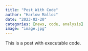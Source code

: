 ```yaml
---
title: "Post With Code"
author: "Harlow Malloc"
date: "2023-02-20"
categories: [news, code, analysis]
image: "image.jpg"
---
```


This is a post with executable code.
